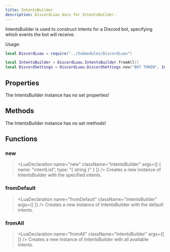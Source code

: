 ```yaml
---
title: IntentsBuilder
description: DiscordLuau docs for IntentsBuilder.
---
```

[//]: # (This file was automatically compiled through the Generator luau code under this repository)
[//]: # (if you want to edit the documentation of discord-luau, please write changes)
[//]: # (to the discord-luau repository itself, we extract the comments from discord-luau and translate)
[//]: # (them into markdown files that Nextra can interpret!)

[//]: # (----- DOCUMENT IMPORTS ----- )


[//]: # (----- DOCUMENT DESCRIPTION ----- )

IntentsBuilder is used to construct intents for a Discord bot, specifying which events the bot will receive.

Usage:
```lua
local DiscordLuau = require("../Submodules/DiscordLuau")

local IntentsBuilder = DiscordLuau.IntentsBuilder.fromAll()
local DiscordSettings = DiscordLuau.DiscordSettings.new("BOT TOKEN", IntentsBuilder)
```

[//]: # (----- DOCUMENT PROPERTIES ----- )

## Properties

The IntentsBuilder instance has no set properties!

[//]: # (----- DOCUMENT METHODS ----- )

## Methods

The IntentsBuilder instance has no set methods!

[//]: # (----- DOCUMENT FUNCTIONS ----- )

## Functions

### new

> <LuaDeclaration name="new" className="IntentsBuilder" args={[ { name: "intentList", type: "{ string }" } ]} />
Creates a new instance of IntentsBuilder with the specified intents.
### fromDefault

> <LuaDeclaration name="fromDefault" className="IntentsBuilder" args={[  ]} />
Creates a new instance of IntentsBuilder with the default intents.
### fromAll

> <LuaDeclaration name="fromAll" className="IntentsBuilder" args={[  ]} />
Creates a new instance of IntentsBuilder with all available intents.

